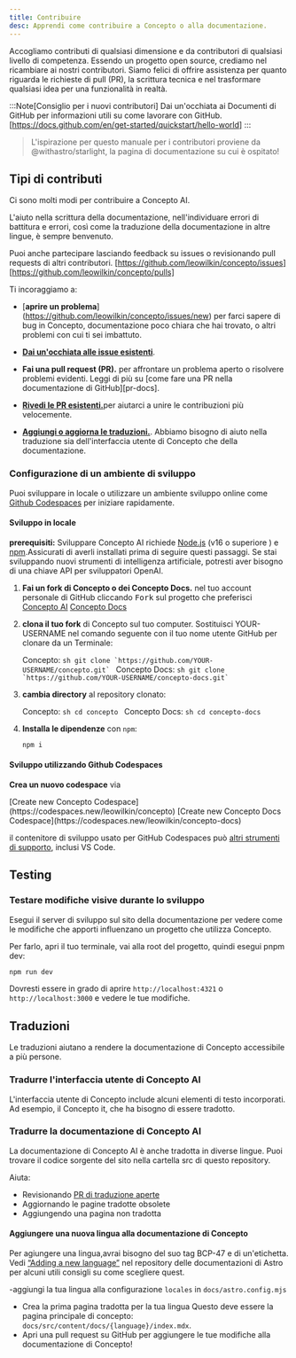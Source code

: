 ```yaml
---
title: Contribuire
desc: Apprendi come contribuire a Concepto o alla documentazione.
---
```



Accogliamo contributi di qualsiasi dimensione e da contributori di qualsiasi livello di competenza. 
Essendo un progetto open source, crediamo nel ricambiare ai nostri contributori.
 Siamo felici di offrire assistenza per quanto riguarda le richieste di pull (PR), la scrittura tecnica e nel trasformare qualsiasi idea per una funzionalità in realtà.

:::Note[Consiglio per i nuovi contributori]
Dai un'occhiata ai Documenti di GitHub per informazioni utili su come lavorare con GitHub. [https://docs.github.com/en/get-started/quickstart/hello-world]
:::

> L'ispirazione per questo manuale per i contributori proviene da @withastro/starlight, la pagina di documentazione su cui è ospitato!


## Tipi di contributi

Ci sono molti modi per contribuire a Concepto AI.

L'aiuto nella scrittura della documentazione, nell'individuare errori di battitura e errori, così come la traduzione della documentazione in altre lingue, è sempre benvenuto.

Puoi anche partecipare lasciando feedback su issues o revisionando pull requests di altri contributori. [https://github.com/leowilkin/concepto/issues] [https://github.com/leowilkin/concepto/pulls]

Ti incoraggiamo a:

- [**aprire un problema**] (https://github.com/leowilkin/concepto/issues/new) per farci sapere di bug in Concepto, documentazione poco chiara che hai trovato, o altri problemi con cui ti sei imbattuto.

- [**Dai un'occhiata alle issue esistenti**](https://github.com/leowilkin/concepto/issues).

- **Fai una pull request (PR).** per affrontare un problema aperto o risolvere problemi evidenti.
  Leggi di più su [come fare una PR nella documentazione di GitHub][pr-docs].

- [**Rivedi le PR esistenti.**](https://github.com/leowilkin/concepto/pulls)per aiutarci a unire le contribuzioni più velocemente.

- [**Aggiungi o aggiorna le traduzioni.**](https://concepto-docs.vercel.app/about/contributing/#translations). Abbiamo bisogno di aiuto nella traduzione sia dell'interfaccia utente di Concepto che della documentazione.

### Configurazione di un ambiente di sviluppo

Puoi sviluppare in locale o utilizzare un ambiente sviluppo online come [Github Codespaces](#developing-using-github-codespaces) per iniziare rapidamente.

#### Sviluppo in locale

**prerequisiti:** Sviluppare Concepto AI richiede [Node.js](https://nodejs.org/en) (v16 o superiore ) e [npm](https://npmjs.org/).Assicurati di averli installati prima di seguire questi passaggi. Se stai sviluppando nuovi strumenti di intelligenza artificiale, potresti aver bisogno di una chiave API per sviluppatori OpenAI.

1. **Fai un fork di Concepto o dei Concepto Docs.** nel tuo account personale di GitHub cliccando <kbd>Fork</kbd> sul progetto che preferisci
  [Concepto AI](https://github.com/leowilkin/concepto)
  [Concepto Docs](https://github.com/leowilkin/concepto-docs)

2. **clona il tuo fork** di Concepto sul tuo computer. Sostituisci YOUR-USERNAME nel comando seguente con il tuo nome utente GitHub per clonare da un Terminale:

    Concepto:
          ```sh
          git clone `https://github.com/YOUR-USERNAME/concepto.git`
          ```
    Concepto Docs:
          ```sh
          git clone `https://github.com/YOUR-USERNAME/concepto-docs.git`
          ```

3. **cambia directory** al repository clonato:

    Concepto:
          ```sh
          cd concepto
          ```
    Concepto Docs:
          ```sh
          cd concepto-docs
          ```

4. **Installa le dipendenze** con `npm`:

     ```sh
     npm i
     ```

#### Sviluppo utilizzando Github Codespaces

**Crea un nuovo codespace** via

  <Tabs>
      <TabItem label="Concepto">
        [Create new Concepto Codespace](https://codespaces.new/leowilkin/concepto)
      </TabItem>
      <TabItem label="Concepto Docs">
        [Create new Concepto Docs Codespace](https://codespaces.new/leowilkin/concepto-docs)
      </TabItem>
  </Tabs>

il contenitore di sviluppo usato per GitHub Codespaces può [altri strumenti di supporto](https://containers.dev/supporting), inclusi VS Code.


## Testing

### Testare modifiche visive durante lo sviluppo

Esegui il server di sviluppo sul sito della documentazione per vedere come le modifiche che apporti influenzano un progetto che utilizza Concepto.

Per farlo, apri il tuo terminale, vai alla root del progetto, quindi esegui pnpm dev:

```sh
npm run dev
```

Dovresti essere in grado di aprire `http://localhost:4321` o `http://localhost:3000` e vedere le tue modifiche.
## Traduzioni

Le traduzioni aiutano a rendere la documentazione di Concepto accessibile a più persone.

### Tradurre l'interfaccia utente di Concepto AI

L'interfaccia utente di Concepto include alcuni elementi di testo incorporati. Ad esempio, il Concepto it, che ha bisogno di essere tradotto.

### Tradurre la documentazione di Concepto AI

La documentazione di Concepto AI è anche tradotta in diverse lingue. Puoi trovare il codice sorgente del sito nella cartella src di questo repository.

Aiuta:

- Revisionando [PR di traduzione aperte](https://github.com/leowilkin/concepto/pulls)
- Aggiornando le pagine tradotte obsolete
- Aggiungendo una pagina non tradotta

#### Aggiungere una nuova lingua alla documentazione di Concepto

Per agiungere una lingua,avrai bisogno del suo tag BCP-47 e di un'etichetta. Vedi [“Adding a new language”](https://github.com/withastro/docs/blob/main/contributor-guides/translating-astro-docs.md#adding-a-new-language) nel repository delle documentazioni di Astro per alcuni utili consigli su come scegliere quest.

-aggiungi la tua lingua alla configurazione `locales` in `docs/astro.config.mjs`
- Crea la prima pagina tradotta per la tua lingua
   Questo deve essere la pagina principale di concepto: `docs/src/content/docs/{language}/index.mdx`.
- Apri una pull request su GitHub per aggiungere le tue modifiche alla documentazione di Concepto!

